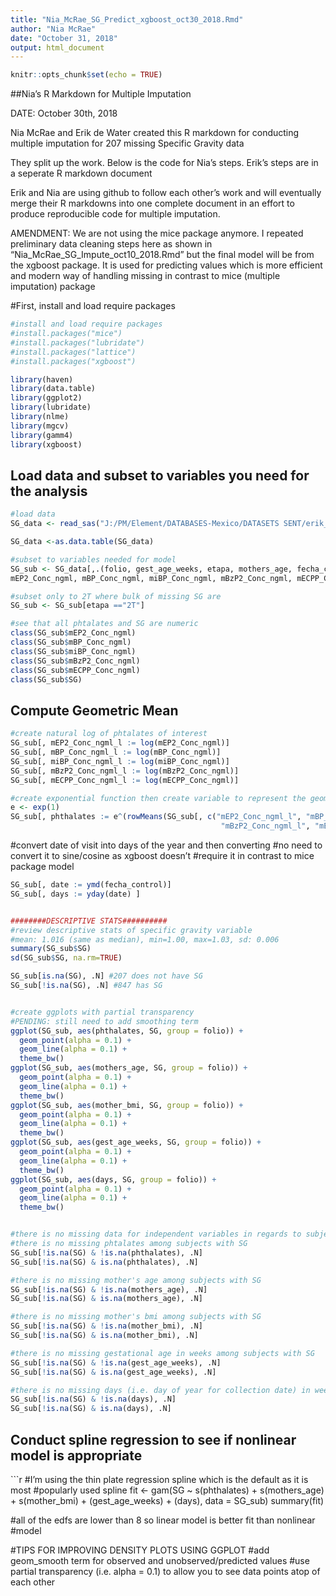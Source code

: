 ---
title: "Nia_McRae_SG_Predict_xgboost_oct30_2018.Rmd"
author: "Nia McRae"
date: "October 31, 2018"
output: html_document
---

```{r setup, include=FALSE}
knitr::opts_chunk$set(echo = TRUE)
```

##Nia's R Markdown for Multiple Imputation

DATE: October 30th, 2018

Nia McRae and Erik de Water created this R markdown for conducting multiple imputation for 207 missing Specific Gravity data

They split up the work. Below is the code for Nia's steps. Erik's steps are in a seperate R markdown document

Erik and Nia are using github to follow each other's work and will eventually merge their R markdowns into one complete document in an effort to produce reproducible code for multiple imputation. 

AMENDMENT: We are not using the mice package anymore. I repeated preliminary data cleaning steps here as shown in "Nia_McRae_SG_Impute_oct10_2018.Rmd" but the final model will be from the xgboost package. It is used for predicting values which is more efficient and modern way of handling missing in contrast to mice (multiple imputation) package

#First, install and load require packages

```{r variable cleaning and transformations}
#install and load require packages
#install.packages("mice")
#install.packages("lubridate")
#install.packages("lattice")
#install.packages("xgboost")

library(haven)
library(data.table)
library(ggplot2)
library(lubridate)
library(nlme)
library(mgcv)
library(gamm4)
library(xgboost)

```

## Load data and subset to variables you need for the analysis

```{r load data, echo=FALSE}

#load data
SG_data <- read_sas("J:/PM/Element/DATABASES-Mexico/DATASETS SENT/erik_nia_sg_imp_oct10_2018.sas7bdat")

SG_data <-as.data.table(SG_data)

#subset to variables needed for model
SG_sub <- SG_data[,.(folio, gest_age_weeks, etapa, mothers_age, fecha_control, mother_bmi, SG,
mEP2_Conc_ngml, mBP_Conc_ngml, miBP_Conc_ngml, mBzP2_Conc_ngml, mECPP_Conc_ngml)]

#subset only to 2T where bulk of missing SG are
SG_sub <- SG_sub[etapa =="2T"]

#see that all phtalates and SG are numeric 
class(SG_sub$mEP2_Conc_ngml)
class(SG_sub$mBP_Conc_ngml)
class(SG_sub$miBP_Conc_ngml)
class(SG_sub$mBzP2_Conc_ngml)
class(SG_sub$mECPP_Conc_ngml)
class(SG_sub$SG)


```

## Compute Geometric Mean

```{r geometric mean, echo=FALSE}

#create natural log of phtalates of interest
SG_sub[, mEP2_Conc_ngml_l := log(mEP2_Conc_ngml)]
SG_sub[, mBP_Conc_ngml_l := log(mBP_Conc_ngml)]
SG_sub[, miBP_Conc_ngml_l := log(miBP_Conc_ngml)]
SG_sub[, mBzP2_Conc_ngml_l := log(mBzP2_Conc_ngml)]
SG_sub[, mECPP_Conc_ngml_l := log(mECPP_Conc_ngml)]

#create exponential function then create variable to represent the geometric #mean of all five phtalates
e <- exp(1) 
SG_sub[, phthalates := e^(rowMeans(SG_sub[, c("mEP2_Conc_ngml_l", "mBP_Conc_ngml_l", "miBP_Conc_ngml_l", 
                                               "mBzP2_Conc_ngml_l", "mECPP_Conc_ngml_l")]))]


```

#convert date of visit into days of the year and then converting 
#no need to convert it to sine/cosine as xgboost doesn't 
#require it in contrast to mice package model

```{r date variable, echo=FALSE}

SG_sub[, date := ymd(fecha_control)]
SG_sub[, days := yday(date) ]


########DESCRIPTIVE STATS##########
#review descriptive stats of specific gravity variable
#mean: 1.016 (same as median), min=1.00, max=1.03, sd: 0.006
summary(SG_sub$SG)
sd(SG_sub$SG, na.rm=TRUE)

SG_sub[is.na(SG), .N] #207 does not have SG
SG_sub[!is.na(SG), .N] #847 has SG


#create ggplots with partial transparency
#PENDING: still need to add smoothing term
ggplot(SG_sub, aes(phthalates, SG, group = folio)) +
  geom_point(alpha = 0.1) +
  geom_line(alpha = 0.1) +
  theme_bw()
ggplot(SG_sub, aes(mothers_age, SG, group = folio)) +
  geom_point(alpha = 0.1) +
  geom_line(alpha = 0.1) +
  theme_bw()
ggplot(SG_sub, aes(mother_bmi, SG, group = folio)) +
  geom_point(alpha = 0.1) +
  geom_line(alpha = 0.1) +
  theme_bw()
ggplot(SG_sub, aes(gest_age_weeks, SG, group = folio)) +
  geom_point(alpha = 0.1) +
  geom_line(alpha = 0.1) +
  theme_bw()
ggplot(SG_sub, aes(days, SG, group = folio)) +
  geom_point(alpha = 0.1) +
  geom_line(alpha = 0.1) +
  theme_bw()


#there is no missing data for independent variables in regards to subjects with #SG
#there is no missing phtalates among subjects with SG
SG_sub[!is.na(SG) & !is.na(phthalates), .N]
SG_sub[!is.na(SG) & is.na(phthalates), .N]

#there is no missing mother's age among subjects with SG
SG_sub[!is.na(SG) & !is.na(mothers_age), .N]
SG_sub[!is.na(SG) & is.na(mothers_age), .N]

#there is no missing mother's bmi among subjects with SG
SG_sub[!is.na(SG) & !is.na(mother_bmi), .N]
SG_sub[!is.na(SG) & is.na(mother_bmi), .N]

#there is no missing gestational age in weeks among subjects with SG
SG_sub[!is.na(SG) & !is.na(gest_age_weeks), .N]
SG_sub[!is.na(SG) & is.na(gest_age_weeks), .N]

#there is no missing days (i.e. day of year for collection date) in weeks among subjects with SG
SG_sub[!is.na(SG) & !is.na(days), .N]
SG_sub[!is.na(SG) & is.na(days), .N]

```

## Conduct spline regression to see if nonlinear model is appropriate 

```{r spline regression, echo=FALSE}
#I'm using the thin plate regression spline which is the default as it is most #popularly used spline
fit <- gam(SG ~ s(phthalates) + s(mothers_age) + s(mother_bmi) + (gest_age_weeks) + (days), data = SG_sub)
summary(fit)

#all of the edfs are lower than 8 so linear model is better fit than nonlinear #model

#TIPS FOR IMPROVING DENSITY PLOTS USING GGPLOT
#add geom_smooth term for observed and unobserved/predicted values
#use partial transparency (i.e. alpha = 0.1) to allow you to see data points atop of each other 